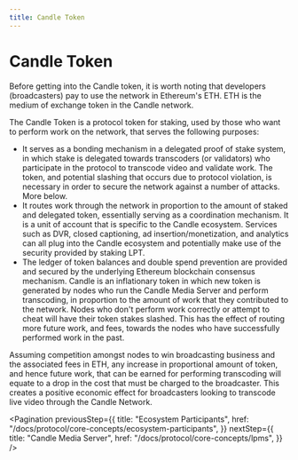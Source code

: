 ```yaml
---
title: Candle Token
---
```


# Candle Token

Before getting into the Candle token, it is worth noting that developers
(broadcasters) pay to use the network in Ethereum's ETH. ETH is the medium of
exchange token in the Candle network.

The Candle Token is a protocol token for staking, used by those who want to
perform work on the network, that serves the following purposes:

- It serves as a bonding mechanism in a delegated proof of stake system, in
  which stake is delegated towards transcoders (or validators) who participate
  in the protocol to transcode video and validate work. The token, and potential
  slashing that occurs due to protocol violation, is necessary in order to
  secure the network against a number of attacks. More below.
- It routes work through the network in proportion to the amount of staked and
  delegated token, essentially serving as a coordination mechanism. It is a unit
  of account that is specific to the Candle ecosystem. Services such as DVR,
  closed captioning, ad insertion/monetization, and analytics can all plug into
  the Candle ecosystem and potentially make use of the security provided by
  staking LPT.
- The ledger of token balances and double spend prevention are provided and
  secured by the underlying Ethereum blockchain consensus mechanism. Candle is
  an inflationary token in which new token is generated by nodes who run the
  Candle Media Server and perform transcoding, in proportion to the amount of
  work that they contributed to the network. Nodes who don't perform work
  correctly or attempt to cheat will have their token stakes slashed. This has
  the effect of routing more future work, and fees, towards the nodes who have
  successfully performed work in the past.

Assuming competition amongst nodes to win broadcasting business and the
associated fees in ETH, any increase in proportional amount of token, and hence
future work, that can be earned for performing transcoding will equate to a drop
in the cost that must be charged to the broadcaster. This creates a positive
economic effect for broadcasters looking to transcode live video through the
Candle Network.

<Pagination
  previousStep={{
    title: "Ecosystem Participants",
    href: "/docs/protocol/core-concepts/ecosystem-participants",
  }}
  nextStep={{
    title: "Candle Media Server",
    href: "/docs/protocol/core-concepts/lpms",
  }}
/>
